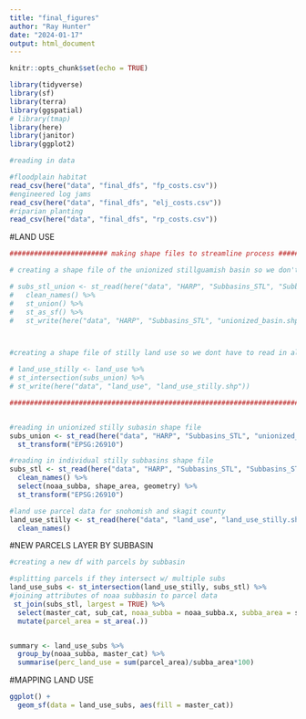 ```yaml
---
title: "final_figures"
author: "Ray Hunter"
date: "2024-01-17"
output: html_document
---
```


```r
knitr::opts_chunk$set(echo = TRUE)

library(tidyverse)
library(sf)
library(terra)
library(ggspatial)
# library(tmap)
library(here)
library(janitor)
library(ggplot2)
```

```r
#reading in data 

#floodplain habitat
read_csv(here("data", "final_dfs", "fp_costs.csv"))
#engineered log jams 
read_csv(here("data", "final_dfs", "elj_costs.csv"))
#riparian planting 
read_csv(here("data", "final_dfs", "rp_costs.csv"))
```

#LAND USE 
```r
######################## making shape files to streamline process #####################

# creating a shape file of the unionized stillguamish basin so we don't have to redo this operation every time 

# subs_stl_union <- st_read(here("data", "HARP", "Subbasins_STL", "Subbasins_STL_20220928.shp")) %>% 
#   clean_names() %>% 
#   st_union() %>% 
#   st_as_sf() %>% 
#   st_write(here("data", "HARP", "Subbasins_STL", "unionized_basin.shp"))



#creating a shape file of stilly land use so we dont have to read in all the stillaguamish and skagit data and then transform and filter it each time 

# land_use_stilly <- land_use %>% 
# st_intersection(subs_union) %>% 
# st_write(here("data", "land_use", "land_use_stilly.shp"))

#####################################################################################################


#reading in unionized stilly subasin shape file
subs_union <- st_read(here("data", "HARP", "Subbasins_STL", "unionized_basin.shp")) %>% 
  st_transform("EPSG:26910")

#reading in individual stilly subbasins shape file
subs_stl <- st_read(here("data", "HARP", "Subbasins_STL", "Subbasins_STL_20220928.shp")) %>% 
  clean_names() %>% 
  select(noaa_subba, shape_area, geometry) %>% 
  st_transform("EPSG:26910")

#land use parcel data for snohomish and skagit county 
land_use_stilly <- st_read(here("data", "land_use", "land_use_stilly.shp")) %>% 
  clean_names()


```


#NEW PARCELS LAYER BY SUBBASIN
```r
#creating a new df with parcels by subbasin 

#splitting parcels if they intersect w/ multiple subs
land_use_subs <- st_intersection(land_use_stilly, subs_stl) %>% 
#joining attributes of noaa subbasin to parcel data
 st_join(subs_stl, largest = TRUE) %>% 
  select(master_cat, sub_cat, noaa_subba = noaa_subba.x, subba_area = shape_area.x) %>% 
  mutate(parcel_area = st_area(.))


summary <- land_use_subs %>% 
  group_by(noaa_subba, master_cat) %>% 
  summarise(perc_land_use = sum(parcel_area)/subba_area*100)
```







#MAPPING LAND USE

```r
ggplot() +
  geom_sf(data = land_use_subs, aes(fill = master_cat)) 
  
```





























